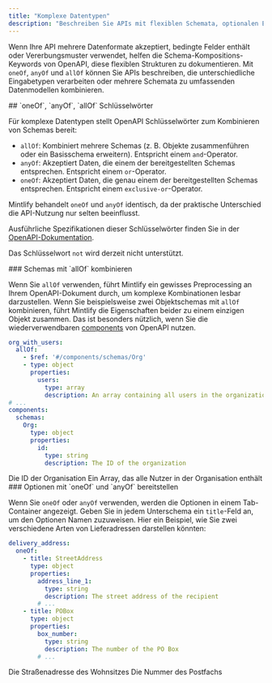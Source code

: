 ```yaml
---
title: "Komplexe Datentypen"
description: "Beschreiben Sie APIs mit flexiblen Schemata, optionalen Eigenschaften und mehreren Datenformaten mithilfe der Schlüsselwörter `oneOf`, `anyOf` und `allOf`"
---
```


Wenn Ihre API mehrere Datenformate akzeptiert, bedingte Felder enthält oder Vererbungsmuster verwendet, helfen die Schema-Kompositions-Keywords von OpenAPI, diese flexiblen Strukturen zu dokumentieren. Mit `oneOf`, `anyOf` und `allOf` können Sie APIs beschreiben, die unterschiedliche Eingabetypen verarbeiten oder mehrere Schemata zu umfassenden Datenmodellen kombinieren.

<div id="oneof-anyof-allof-keywords">
  ## `oneOf`, `anyOf`, `allOf` Schlüsselwörter
</div>

Für komplexe Datentypen stellt OpenAPI Schlüsselwörter zum Kombinieren von Schemas bereit:

- `allOf`: Kombiniert mehrere Schemas (z. B. Objekte zusammenführen oder ein Basisschema erweitern). Entspricht einem `and`-Operator. 
- `anyOf`: Akzeptiert Daten, die einem der bereitgestellten Schemas entsprechen. Entspricht einem `or`-Operator.
- `oneOf`: Akzeptiert Daten, die genau einem der bereitgestellten Schemas entsprechen. Entspricht einem `exclusive-or`-Operator.

<Warning>Mintlify behandelt `oneOf` und `anyOf` identisch, da der praktische Unterschied die API-Nutzung nur selten beeinflusst.</Warning>

Ausführliche Spezifikationen dieser Schlüsselwörter finden Sie in der [OpenAPI-Dokumentation](https://swagger.io/docs/specification/data-models/oneof-anyof-allof-not/).

<Info>Das Schlüsselwort `not` wird derzeit nicht unterstützt.</Info>

<div id="combining-schemas-with-allof">
  ### Schemas mit `allOf` kombinieren
</div>

Wenn Sie `allOf` verwenden, führt Mintlify ein gewisses Preprocessing an Ihrem OpenAPI-Dokument durch, um komplexe Kombinationen lesbar darzustellen. Wenn Sie beispielsweise zwei Objektschemas mit `allOf` kombinieren, führt Mintlify die Eigenschaften beider zu einem einzigen Objekt zusammen. Das ist besonders nützlich, wenn Sie die wiederverwendbaren [components](https://swagger.io/docs/specification/components/) von OpenAPI nutzen.

```yaml
org_with_users:
  allOf:
    - $ref: '#/components/schemas/Org'
    - type: object
      properties:
        users:
          type: array
          description: An array containing all users in the organization
# ...
components:
  schemas:
    Org:
      type: object
      properties:
        id:
          type: string
          description: The ID of the organization
```

<ParamField body="org_with_users" type="object">
  <Expandable>
    <ParamField body="id" type="string">
      Die ID der Organisation
    </ParamField>
    <ParamField body="users" type="object[]">
      Ein Array, das alle Nutzer in der Organisation enthält
    </ParamField>
  </Expandable>
</ParamField>

<div id="providing-options-with-oneof-and-anyof">
  ### Optionen mit `oneOf` und `anyOf` bereitstellen
</div>

Wenn Sie `oneOf` oder `anyOf` verwenden, werden die Optionen in einem Tab-Container angezeigt. Geben Sie in jedem Unterschema ein `title`-Feld an, um den Optionen Namen zuzuweisen. Hier ein Beispiel, wie Sie zwei verschiedene Arten von Lieferadressen darstellen könnten:

```yaml
delivery_address:
  oneOf:
    - title: StreetAddress
      type: object
      properties:
        address_line_1:
          type: string
          description: The street address of the recipient
        # ...
    - title: POBox
      type: object
      properties:
        box_number:
          type: string
          description: The number of the PO Box
        # ...
```

<ParamField body="delivery_address" type="object">
  <div className="mt-4 rounded-xl border border-gray-100 px-4 pb-4 pt-2 dark:border-white/10">
    <Tabs>
      <Tab title="StreetAddress">
        <ParamField body="address_line_1" type="string">
          Die Straßenadresse des Wohnsitzes
        </ParamField>
      </Tab>
      <Tab title="POBox">
        <ParamField body="box_number" type="string">
          Die Nummer des Postfachs
        </ParamField>
      </Tab>
    </Tabs>
  </div>
</ParamField>
